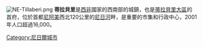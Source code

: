 [[Image:NE-Tillaberi.png|right]]
'''蒂拉貝里'''是[[西非|西非]]國家的西南部的城鎮，也是[[蒂拉貝里大區|蒂拉貝里大區]]的首府，位於首都[[尼阿美|尼阿美]]西北120公里的[[尼日河|尼日河]]畔，是重要的市集和行政中心，2001年人口超過16,000。

{{coord|14|13|N|1|27|E|region:NE_type:city|display=title}}

{{Authority control}}
[[Category:尼日爾城市|Category:尼日爾城市]]

{{Niger-stub}}